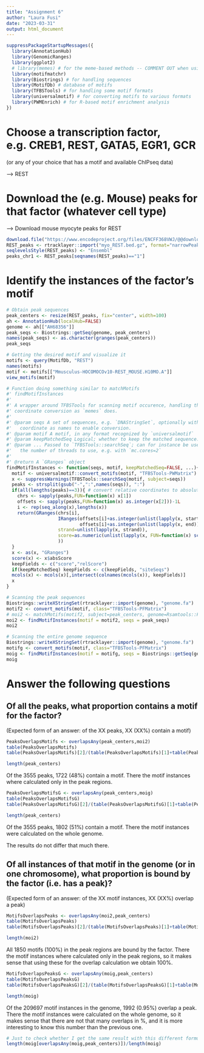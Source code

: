---
title: "Assignment 6"
author: "Laura Fusi"
date: "2023-03-31"
output: html_document
---

```{r}
suppressPackageStartupMessages({
  library(AnnotationHub)
  library(GenomicRanges)
  library(ggplot2)
  # library(memes) # for the meme-based methods -- COMMENT OUT when using alternatives
  library(motifmatchr)
  library(Biostrings) # for handling sequences
  library(MotifDb) # database of motifs
  library(TFBSTools) # for handling some motif formats
  library(universalmotif) # for converting motifs to various formats
  library(PWMEnrich) # for R-based motif enrichment analysis
})
```

# Choose a transcription factor, e.g. CREB1, REST, GATA5, EGR1, GCR
(or any of your choice that has a motif and available ChIPseq data)

--> REST

# Download the (e.g. Mouse) peaks for that factor (whatever cell type)

--> Download mouse myocyte peaks for REST

```{r}
download.file("https://www.encodeproject.org/files/ENCFF368VWJ/@@download/ENCFF368VWJ.bed.gz", "myo_REST.bed.gz")
REST_peaks <- rtracklayer::import("myo_REST.bed.gz", format="narrowPeak")
seqlevelsStyle(REST_peaks) <- "Ensembl"
peaks_chr1 <- REST_peaks[seqnames(REST_peaks)=="1"]
```

# Identify the instances of the factor’s motif

```{r}
# Obtain peak sequences
peak_centers <- resize(REST_peaks, fix="center", width=100)
ah <- AnnotationHub(localHub=FALSE)
genome <- ah[["AH68356"]]
peak_seqs <- Biostrings::getSeq(genome, peak_centers)
names(peak_seqs) <- as.character(granges(peak_centers))
peak_seqs
```
```{r}
# Getting the desired motif and visualize it
motifs <- query(MotifDb, "REST")
names(motifs)
motif <- motifs[["Mmusculus-HOCOMOCOv10-REST_MOUSE.H10MO.A"]]
view_motifs(motif)
```
```{r}
# Function doing something similar to matchMotifs
#' findMotifInstances
#'
#' A wrapper around TFBSTools for scanning motif occurence, handling the 
#' coordinate conversion as `memes` does.
#' 
#' @param seqs A set of sequences, e.g. `DNAStringSet`, optionally with 
#'   coordinate as names to enable conversion.
#' @param motif A motif, in any format recognized by `universalmotif`
#' @param keepMatchedSeq Logical; whether to keep the matched sequence.
#' @param ... Passed to `TFBSTools::searchSeq`; can for instance be used to set
#'   the number of threads to use, e.g. with `mc.cores=2`
#'
#' @return A `GRanges` object
findMotifInstances <- function(seqs, motif, keepMatchedSeq=FALSE, ...){
  motif <- universalmotif::convert_motifs(motif, "TFBSTools-PWMatrix")
  x <- suppressWarnings(TFBSTools::searchSeq(motif, subject=seqs))
  peaks <- strsplit(gsub("-",":",names(seqs)), ":")
  if(all(lengths(peaks)==3)){ # convert relative coordinates to absolute
    chrs <- sapply(peaks,FUN=function(x) x[1])
    offsets <- sapply(peaks,FUN=function(x) as.integer(x[2]))-1L
    i <- rep(seq_along(x),lengths(x))
    return(GRanges(chrs[i], 
                   IRanges(offsets[i]+as.integer(unlist(lapply(x, start))),
                           offsets[i]+as.integer(unlist(lapply(x, end)))),
                   strand=unlist(lapply(x, strand)),
                   score=as.numeric(unlist(lapply(x, FUN=function(x) score(x))))
                   ))
  }
  x <- as(x, "GRanges")
  score(x) <- x$absScore
  keepFields <- c("score","relScore")
  if(keepMatchedSeq) keepFields <- c(keepFields, "siteSeqs")
  mcols(x) <- mcols(x)[,intersect(colnames(mcols(x)), keepFields)]
  x
}
```

```{r}
# Scanning the peak sequences
Biostrings::writeXStringSet(rtracklayer::import(genome), "genome.fa")
motif2 <- convert_motifs(motif, class="TFBSTools-PFMatrix")
# moi2 <- matchMotifs(motif2, subject=peak_centers, genome=Rsamtools::FaFile("genome.fa"), out="positions")
moi2 <- findMotifInstances(motif = motif2, seqs = peak_seqs)
moi2
```

```{r}
# Scanning the entire genome sequence
Biostrings::writeXStringSet(rtracklayer::import(genome), "genome.fa")
motifg <- convert_motifs(motif, class="TFBSTools-PFMatrix")
moig <- findMotifInstances(motif = motifg, seqs = Biostrings::getSeq(genome))
moig
```

# Answer the following questions
## Of all the peaks, what proportion contains a motif for the factor?
(Expected form of an answer: of the XX peaks, XX (XX%) contain a motif)

```{r}
PeaksOverlapsMotifs <- overlapsAny(peak_centers,moi2)
table(PeaksOverlapsMotifs)
table(PeaksOverlapsMotifs)[2]/(table(PeaksOverlapsMotifs)[1]+table(PeaksOverlapsMotifs)[2])
```
```{r}
length(peak_centers)
```
Of the 3555 peaks, 1722 (48%) contain a motif. There the motif instances where calculated only in the peak regions.
 
```{r}
PeaksOverlapsMotifsG <- overlapsAny(peak_centers,moig)
table(PeaksOverlapsMotifsG)
table(PeaksOverlapsMotifsG)[2]/(table(PeaksOverlapsMotifsG)[1]+table(PeaksOverlapsMotifsG)[2])
```

```{r}
length(peak_centers)
```
 Of the 3555 peaks, 1802 (51%) contain a motif. There the motif instances were calculated on the whole genome.
 
 The results do not differ that much there.
 
## Of all instances of that motif in the genome (or in one chromosome), what proportion is bound by the factor (i.e. has a peak)?
(Expected form of an answer: of the XX motif instances, XX (XX%) overlap a peak)

```{r}
MotifsOverlapsPeaks <- overlapsAny(moi2,peak_centers)
table(MotifsOverlapsPeaks)
table(MotifsOverlapsPeaks)[2]/(table(MotifsOverlapsPeaks)[1]+table(MotifsOverlapsPeaks)[2])
```
```{r}
length(moi2)
```
All 1850 motifs (100%) in the peak regions are bound by the factor. There the motif instances where calculated only in the peak regions, so it makes sense that using these for the overlap calculation we obtain 100%.

```{r}
MotifsOverlapsPeaksG <- overlapsAny(moig,peak_centers)
table(MotifsOverlapsPeaksG)
table(MotifsOverlapsPeaksG)[2]/(table(MotifsOverlapsPeaksG)[1]+table(MotifsOverlapsPeaksG)[2])
```
```{r}
length(moig)
```
Of the 209697 motif instances in the genome, 1992 (0.95%) overlap a peak. There the motif instances were calculated on the whole genome, so it makes sense that there are not that many overlaps in %, and it is more interesting to know this number than the previous one.

```{r}
# Just to check whether I get the same result with this different formulation
length(moig[overlapsAny(moig,peak_centers)])/length(moig)
```